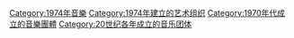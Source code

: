 {{Commons cat|Musical groups established in 1974}}
{{Cat topic in year|topic=成立的音樂團體|year=1974}}

[[Category:1974年音樂|Category:1974年音樂]]
[[Category:1974年建立的艺术组织|Category:1974年建立的艺术组织]]
[[Category:1970年代成立的音樂團體|Category:1970年代成立的音樂團體]]
[[Category:20世纪各年成立的音乐团体|Category:20世纪各年成立的音乐团体]]